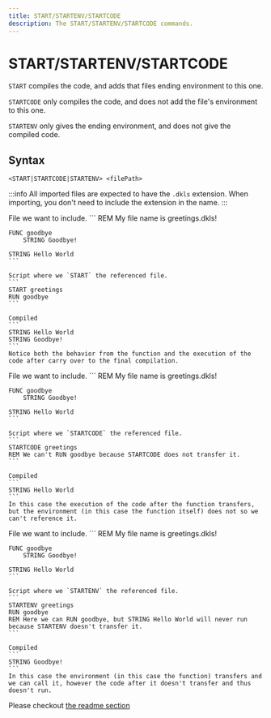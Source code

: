 ```yaml
---
title: START/STARTENV/STARTCODE
description: The START/STARTENV/STARTCODE commands.
---
```



# START/STARTENV/STARTCODE

`START` compiles the code, and adds that files ending environment to this one.

`STARTCODE` only compiles the code, and does not add the file's environment to this one.

`STARTENV` only gives the ending environment, and does not give the compiled code.

## Syntax
```
<START|STARTCODE|STARTENV> <filePath>
```

:::info
All imported files are expected to have the `.dkls` extension. When importing, you don't need
to include the extension in the name.
:::

<Tabs>
 <TabItem value="start_example" label="START" default>
    File we want to include.
    ```
    REM My file name is greetings.dkls!

    FUNC goodbye
        STRING Goodbye!

    STRING Hello World
    ```

    Script where we `START` the referenced file.
    ```
    START greetings
    RUN goodbye
    ```

    Compiled
    ```
    STRING Hello World
    STRING Goodbye!
    ```
    Notice both the behavior from the function and the execution of the code after carry over to the final compilation.
 </TabItem>
    
 <TabItem value="startcode_example" label="STARTCODE">
    File we want to include.
    ```
    REM My file name is greetings.dkls!

    FUNC goodbye
        STRING Goodbye!

    STRING Hello World
    ```

    Script where we `STARTCODE` the referenced file.
    ```
    STARTCODE greetings
    REM We can't RUN goodbye because STARTCODE does not transfer it.
    ```

    Compiled
    ```
    STRING Hello World
    ```
    In this case the execution of the code after the function transfers, but the environment (in this case the function itself) does not so we can't reference it.
 </TabItem>

 <TabItem value="startenv_example" label="STARTENV">
    File we want to include.
    ```
    REM My file name is greetings.dkls!

    FUNC goodbye
        STRING Goodbye!

    STRING Hello World
    ```

    Script where we `STARTENV` the referenced file.
    ```
    STARTENV greetings
    RUN goodbye
    REM Here we can RUN goodbye, but STRING Hello World will never run because STARTENV doesn't transfer it.
    ```

    Compiled
    ```
    STRING Goodbye!
    ```
    In this case the environment (in this case the function) transfers and we can call it, however the code after it doesn't transfer and thus doesn't run.
 </TabItem>
</Tabs>


Please checkout [the readme section](/docs/guides/crash-course/multi-file-projects)